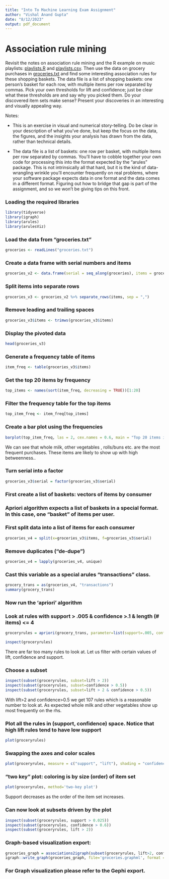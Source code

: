 ```yaml
---
title: "Into To Machine Learning Exam Assignment"
author: "Vishal Anand Gupta"
date: "8/12/2023"
output: pdf_document
---
```


# Association rule mining

Revisit the notes on association rule mining and the R example on music playlists: [playlists.R](https://github.com/dpuelz/STA380/blob/master/R/playlists.R) and [playlists.csv](https://github.com/dpuelz/STA380/blob/master/data/playlists.csv). Then use the data on grocery purchases in [groceries.txt](https://github.com/dpuelz/STA380/blob/master/data/groceries.txt) and find some interesting association rules for these shopping baskets. The data file is a list of shopping baskets: one person's basket for each row, with multiple items per row separated by commas. Pick your own thresholds for lift and confidence; just be clear what these thresholds are and say why you picked them. Do your discovered item sets make sense? Present your discoveries in an interesting and visually appealing way.

Notes:

-   This is an exercise in visual and numerical story-telling. Do be clear in your description of what you've done, but keep the focus on the data, the figures, and the insights your analysis has drawn from the data, rather than technical details.

-   The data file is a list of baskets: one row per basket, with multiple items per row separated by commas. You'll have to cobble together your own code for processing this into the format expected by the "arules" package. This is not intrinsically all that hard, but it is the kind of data-wrangling wrinkle you'll encounter frequently on real problems, where your software package expects data in one format and the data comes in a different format. Figuring out how to bridge that gap is part of the assignment, and so we won't be giving tips on this front.

### Loading the required libraries

```r
library(tidyverse) 
library(igraph) 
library(arules) 
library(arulesViz)
```

### Load the data from "groceries.txt"

```r
groceries <- readLines("groceries.txt")
```

### Create a data frame with serial numbers and items

```r
groceries_v2 <- data.frame(serial = seq_along(groceries), items = groceries)
```

### Split items into separate rows

```r
groceries_v3 <- groceries_v2 %>% separate_rows(items, sep = ",")
```

### Remove leading and trailing spaces

```r
groceries_v3$items <- trimws(groceries_v3$items)
```

### Display the pivoted data

```r
head(groceries_v3)
```

### Generate a frequency table of items

```r
item_freq <- table(groceries_v3$items)
```

### Get the top 20 items by frequency

```r
top_items <- names(sort(item_freq, decreasing = TRUE))[1:20]
```

### Filter the frequency table for the top items

```r
top_item_freq <- item_freq[top_items]
```

### Create a bar plot using the frequencies

```r
barplot(top_item_freq, las = 2, cex.names = 0.6, main = "Top 20 items in groceries", xlab = "items", ylab = "Frequency")
```

We can see that whole milk, other vegetables , rolls/buns etc. are the most frequent purchases. These items are likely to show up with high betweenness..

### Turn serial into a factor

```r
groceries_v3$serial = factor(groceries_v3$serial)
```

### First create a list of baskets: vectors of items by consumer

### Apriori algorithm expects a list of baskets in a special format. In this case, one "basket" of items per user.

### First split data into a list of items for each consumer

```r
groceries_v4 = split(x=groceries_v3$items, f=groceries_v3$serial)
```

### Remove duplicates ("de-dupe")

```r
groceries_v4 = lapply(groceries_v4, unique)
```

### Cast this variable as a special arules "transactions" class.

```r
grocery_trans = as(groceries_v4, "transactions") 
summary(grocery_trans)
```

### Now run the 'apriori' algorithm

### Look at rules with support \> .005 & confidence \>.1 & length (\# items) \<= 4

```r
groceryrules = apriori(grocery_trans, parameter=list(support=.005, confidence=.1, maxlen=4))

inspect(groceryrules)
```

There are far too many rules to look at. Let us filter with certain values of lift, confidence and support.

### Choose a subset

```r
inspect(subset(groceryrules, subset=lift > 2)) 
inspect(subset(groceryrules, subset=confidence > 0.5)) 
inspect(subset(groceryrules, subset=lift > 2 & confidence > 0.5))
```

With lift\>2 and confidence\>0.5 we get 107 rules which is a reasonable number to look at. As expected whole milk and other vegetables show up most frequently on the rhs.

### Plot all the rules in (support, confidence) space. Notice that high lift rules tend to have low support

```r
plot(groceryrules)
```

### Swapping the axes and color scales

```r
plot(groceryrules, measure = c("support", "lift"), shading = "confidence")
```

### "two key" plot: coloring is by size (order) of item set

```r
plot(groceryrules, method='two-key plot')
```

Support decreases as the order of the item set increases.

### Can now look at subsets driven by the plot

```r
inspect(subset(groceryrules, support > 0.025)) 
inspect(subset(groceryrules, confidence > 0.6)) 
inspect(subset(groceryrules, lift > 2))
```

### Graph-based visualization export:

```r
groceries_graph = associations2igraph(subset(groceryrules, lift>2, confidence > 0.5), associationsAsNodes = FALSE)
igraph::write_graph(groceries_graph, file='groceries.graphml', format = "graphml")
```

### For Graph visualization please refer to the Gephi export.

